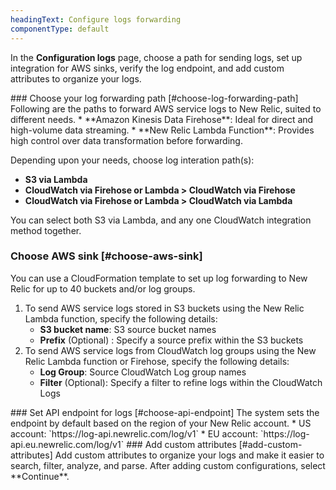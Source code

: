 ```yaml
---
headingText: Configure logs forwarding
componentType: default
---
```


In the <DNT>**Configuration logs**</DNT> page, choose a path for sending logs, set up integration for AWS sinks, verify the log endpoint, and add custom attributes to organize your logs.

<Steps>
<Step>
### Choose your log forwarding path [#choose-log-forwarding-path]
Following are the paths to forward AWS service logs to New Relic, suited to different needs.
* <DNT>**Amazon Kinesis Data Firehose**</DNT>: Ideal for direct and high-volume data streaming.
* <DNT>**New Relic Lambda Function**</DNT>: Provides high control over data transformation before forwarding.

Depending upon your needs, choose log interation path(s):
   * <DNT>**S3 via Lambda**</DNT>
   * <DNT>**CloudWatch via Firehose or Lambda > CloudWatch via Firehose**</DNT>
   * <DNT>**CloudWatch via Firehose or Lambda > CloudWatch via Lambda**</DNT>

You can select both S3 via Lambda, and any one CloudWatch integration method together.
</Step>
<Step>
### Choose AWS sink [#choose-aws-sink]
You can use a CloudFormation template to set up log forwarding to New Relic for up to 40 buckets and/or log groups.
1. To send AWS service logs stored in S3 buckets using the New Relic Lambda function, specify the following details:
   * **S3 bucket name**: S3 source bucket names
   * **Prefix** (Optional) : Specify a source prefix within the S3 buckets
2. To send AWS service logs from CloudWatch log groups using the New Relic Lambda function or Firehose, specify the following details:
   * **Log Group**: Source CloudWatch Log group names
   * **Filter** (Optional): Specify a filter to refine logs within the CloudWatch Logs
</Step>
<Step>
### Set API endpoint for logs [#choose-api-endpoint]
The system sets the endpoint by default based on the region of your New Relic account.
* US account: `https://log-api.newrelic.com/log/v1`
* EU account: `https://log-api.eu.newrelic.com/log/v1`
</Step>
<Step>
### Add custom attributes [#add-custom-attributes]
Add custom attributes to organize your logs and make it easier to search, filter, analyze, and parse. After adding custom configurations, select <DNT>**Continue**</DNT>.
</Step>
</Steps>
